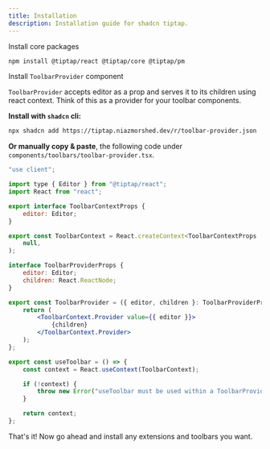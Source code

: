 ```yaml
---
title: Installation
description: Installation guide for shadcn tiptap.
---
```



<Steps>

<Step>Install core packages</Step>

```bash
npm install @tiptap/react @tiptap/core @tiptap/pm
```

<Step>Install `ToolbarProvider` component</Step>

`ToolbarProvider` accepts editor as a prop and serves it to its children using react context.
Think of this as a provider for your toolbar components.

**Install with `shadcn` cli:**

```bash
npx shadcn add https://tiptap.niazmorshed.dev/r/toolbar-provider.json
```

**Or manually copy & paste**, the following code under `components/toolbars/toolbar-provider.tsx`.

```jsx
"use client";

import type { Editor } from "@tiptap/react";
import React from "react";

export interface ToolbarContextProps {
	editor: Editor;
}

export const ToolbarContext = React.createContext<ToolbarContextProps | null>(
	null,
);

interface ToolbarProviderProps {
	editor: Editor;
	children: React.ReactNode;
}

export const ToolbarProvider = ({ editor, children }: ToolbarProviderProps) => {
	return (
		<ToolbarContext.Provider value={{ editor }}>
			{children}
		</ToolbarContext.Provider>
	);
};

export const useToolbar = () => {
	const context = React.useContext(ToolbarContext);

	if (!context) {
		throw new Error("useToolbar must be used within a ToolbarProvider");
	}

	return context;
};

```

<Step>That's it! Now go ahead and install any extensions and toolbars you want.</Step>

</Steps>
